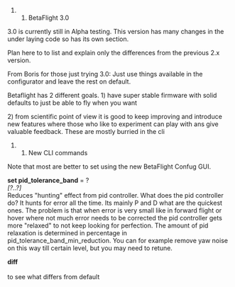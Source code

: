 ##BetaFlight 3.0  
3.0 is currently still in Alpha testing. This version has many changes in the under laying code so has its own section.  

Plan here to to list and explain only the differences from the previous 2.x version.

From Boris for those just trying 3.0:  
Just use things available in the configurator and leave the rest on default.

Betaflight has 2 different goals.
1) have super stable firmware with solid defaults to just be able to fly when you want

2) from scientific point of view it is good to keep improving and introduce new features where those who like to experiment can play with ans give valuable feedback. These are mostly burried in the cli   

####New CLI commands
Note that most are better to set using the new BetaFlight Confug GUI.  

'''set pid_tolerance_band''' = ?<br />
<i>[?..?]</i><br />
Reduces "hunting" effect from pid controller. 
What does the pid controller do? It hunts for error all the time. Its mainly P and D what are the quickest ones. The problem is that when error is very small like in forward flight or hover where not much error needs to be corrected the pid controller gets more "relaxed" to not keep looking for perfection. The amount of pid relaxation is determined in percentage in pid_tolerance_band_min_reduction.
You can for example remove yaw noise on this way till certain level, but you may need to retune.  

'''diff'''<br />
<i></i><br />
to see what differs from default  

